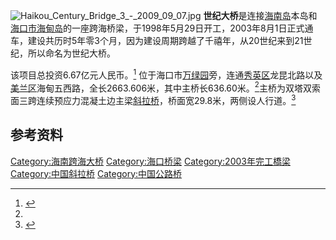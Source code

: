 {{coord|20|03|6.5|N|110|18|56|E|display=title}}
[[File:Haikou_Century_Bridge_3_-_2009_09_07.jpg|thumb]]
'''世纪大桥'''是连接[[海南岛|海南岛]]本岛和[[海口市|海口市]][[海甸岛|海甸岛]]的一座跨海桥梁，于1998年5月29日开工，2003年8月1日正式通车，建设共历时5年零3个月，因为建设周期跨越了千禧年，从20世纪来到21世纪，所以命名为世纪大桥。

该项目总投资6.67亿元人民币。<ref>{{cite web|url=http://hi.people.com.cn/2008/04/03/371906.html|title=海口世纪大桥：海南规模最大、难度最高的桥|publisher=人民网 海南视窗|date=2008-04-03|accessdate=2010-06-06|archive-date=2016-03-04|archive-url=https://web.archive.org/web/20160304114004/http://hi.people.com.cn/2008/04/03/371906.html}}</ref>
位于海口市[[万绿园|万绿园]]旁，连通[[秀英区|秀英区]]龙昆北路以及[[美兰区|美兰区]]海甸五西路，全长2663.606米，其中主桥长636.60米。<ref name="china.com" />主桥为双塔双索面三跨连续预应力混凝土边主梁[[斜拉桥|斜拉桥]]，桥面宽29.8米，两侧设人行道。<ref name="china.com">{{cite web|url=http://www.china.com.cn/info/2009-08/06/content_18291482.htm|title=海口：世纪大桥|publisher=优讯-中国网|date=2009-08-06|accessdate=2010-06-06|deadurl=yes|archiveurl=https://web.archive.org/web/20090822102650/http://www.china.com.cn/info/2009-08/06/content_18291482.htm|archivedate=2009-08-22}}</ref>

==参考资料==
{{reflist}}

{{Hainan topics}}
{{DEFAULTSORT:S}}
[[Category:海南跨海大桥|Category:海南跨海大桥]]
[[Category:海口桥梁|Category:海口桥梁]]
[[Category:2003年完工橋梁|Category:2003年完工橋梁]]
[[Category:中国斜拉桥|Category:中国斜拉桥]]
[[Category:中国公路桥|Category:中国公路桥]]
